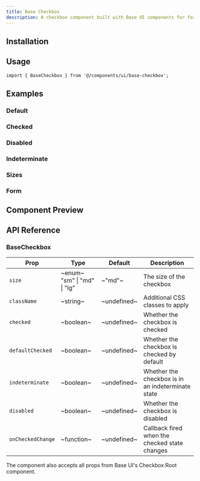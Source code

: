 ```yaml
---
title: Base Checkbox
description: A checkbox component built with Base UI components for form inputs and boolean selections.
---
```


## Installation

<CliCommands name="base-checkbox" />

## Usage

```tsx
import { BaseCheckbox } from '@/components/ui/base-checkbox';
```

## Examples

### Default

<ExamplePreview path="base-checkbox/default" />

### Checked

<ExamplePreview path="base-checkbox/checked" />

### Disabled

<ExamplePreview path="base-checkbox/disabled" />

### Indeterminate

<ExamplePreview path="base-checkbox/indeterminate" />

### Sizes

<ExamplePreview path="base-checkbox/size" />

### Form

<ExamplePreview path="base-checkbox/form" />

## Component Preview

<ComponentPreview name="base-checkbox" />

## API Reference

### BaseCheckbox

| Prop              | Type                                                     | Default     | Description                                       |
| ----------------- | -------------------------------------------------------- | ----------- | ------------------------------------------------- |
| `size`            | ~enum~ <PopoverInfo> "sm" \| "md" \| "lg" </PopoverInfo> | ~"md"~      | The size of the checkbox                          |
| `className`       | ~string~                                                 | ~undefined~ | Additional CSS classes to apply                   |
| `checked`         | ~boolean~                                                | ~undefined~ | Whether the checkbox is checked                   |
| `defaultChecked`  | ~boolean~                                                | ~undefined~ | Whether the checkbox is checked by default        |
| `indeterminate`   | ~boolean~                                                | ~undefined~ | Whether the checkbox is in an indeterminate state |
| `disabled`        | ~boolean~                                                | ~undefined~ | Whether the checkbox is disabled                  |
| `onCheckedChange` | ~function~                                               | ~undefined~ | Callback fired when the checked state changes     |

The component also accepts all props from Base UI's Checkbox.Root component.
